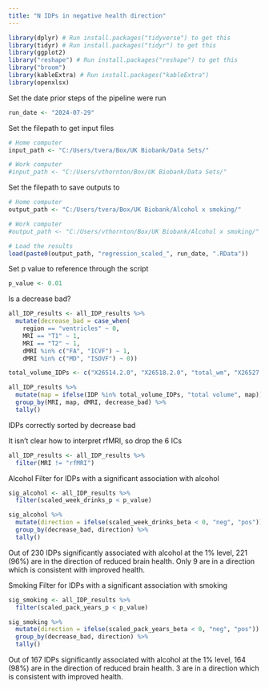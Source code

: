 ```yaml
---
title: "N IDPs in negative health direction"
---
```



```r
library(dplyr) # Run install.packages("tidyverse") to get this
library(tidyr) # Run install.packages("tidyr") to get this
library(ggplot2)
library("reshape") # Run install.packages("reshape") to get this
library("broom")
library(kableExtra) # Run install.packages("kableExtra")
library(openxlsx)

```

Set the date prior steps of the pipeline were run
```r

run_date <- "2024-07-29"

```


Set the filepath to get input files
```r
# Home computer
input_path <- "C:/Users/tvera/Box/UK Biobank/Data Sets/"

# Work computer
#input_path <- "C:/Users/vthornton/Box/UK Biobank/Data Sets/"

```

Set the filepath to save outputs to
```r
# Home computer
output_path <- "C:/Users/tvera/Box/UK Biobank/Alcohol x smoking/"

# Work computer
#output_path <- "C:/Users/vthornton/Box/UK Biobank/Alcohol x smoking/"

```


```r

# Load the results
load(paste0(output_path, "regression_scaled_", run_date, ".RData"))

```

Set p value to reference through the script
```r

p_value <- 0.01

```



Is a decrease bad?
```r

all_IDP_results <- all_IDP_results %>%
  mutate(decrease_bad = case_when(
    region == "ventricles" ~ 0,
    MRI == "T1" ~ 1,
    MRI == "T2" ~ 1,
    dMRI %in% c("FA", "ICVF") ~ 1,
    dMRI %in% c("MD", "ISOVF") ~ 0))

```



```r


total_volume_IDPs <- c("X26514.2.0", "X26518.2.0", "total_wm", "X26527.2.0")

all_IDP_results %>%
  mutate(map = ifelse(IDP %in% total_volume_IDPs, "total volume", map)) %>%
  group_by(MRI, map, dMRI, decrease_bad) %>%
  tally()

```

IDPs correctly sorted by decrease bad


It isn't clear how to interpret rfMRI, so drop the 6 ICs
```r

all_IDP_results <- all_IDP_results %>%
  filter(MRI != "rfMRI")

```


Alcohol
Filter for IDPs with a significant association with alcohol
```r

sig_alcohol <- all_IDP_results %>%
  filter(scaled_week_drinks_p < p_value)

```


```r

sig_alcohol %>%
  mutate(direction = ifelse(scaled_week_drinks_beta < 0, "neg", "pos")) %>%
  group_by(decrease_bad, direction) %>%
  tally()

```
Out of 230 IDPs significantly associated with alcohol at the 1% level, 221 (96%) are in the direction of reduced brain health. Only 9 are in a direction which is consistent with improved health.

Smoking
Filter for IDPs with a significant association with smoking
```r

sig_smoking <- all_IDP_results %>%
  filter(scaled_pack_years_p < p_value)

```


```r

sig_smoking %>%
  mutate(direction = ifelse(scaled_pack_years_beta < 0, "neg", "pos")) %>%
  group_by(decrease_bad, direction) %>%
  tally()

```
Out of 167 IDPs significantly associated with alcohol at the 1% level, 164 (98%) are in the direction of reduced brain health. 3 are in a direction which is consistent with improved health.




